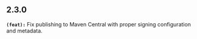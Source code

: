## 2.3.0
**`(feat):`** Fix publishing to Maven Central with proper signing configuration and metadata.


